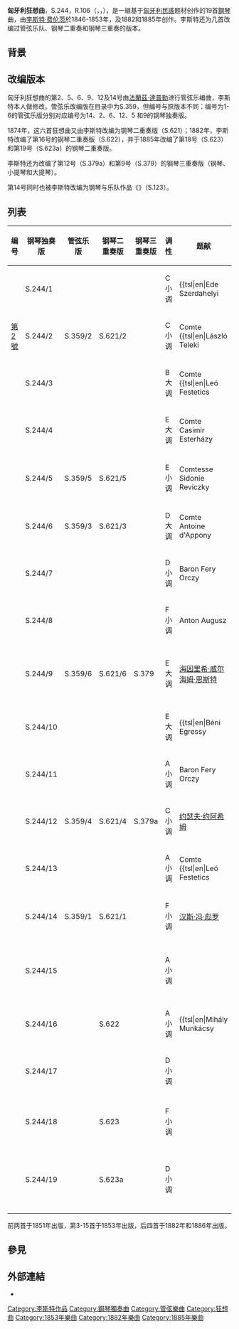 '''匈牙利狂想曲'''，S.244，R.106（{{lang-fr|Rhapsodies hongroises}}，{{lang-de|Ungarische Rhapsodien}}，{{lang-hu|Magyar rapszódiák}}），是一組基于[[匈牙利|匈牙利]][[民謠|民謠]]题材创作的19首[[鋼琴|鋼琴]]曲，由[[李斯特·费伦茨|李斯特·费伦茨]]於1846-1853年，及1882和1885年创作。李斯特还为几首改编过管弦乐队、钢琴二重奏和钢琴三重奏的版本。

== 背景 ==
{{expand section}}

== 改编版本 ==
匈牙利狂想曲的第2、5、6、9、12及14号由[[法蘭茲·達普勒|法蘭茲·達普勒]]进行管弦乐编曲，李斯特本人做修改。管弦乐改编版在{{Le|汉弗莱·塞尔|Humphrey Searle|塞尔}}目录中为S.359，但编号与原版本不同：编号为1-6的管弦乐版分别对应编号为14、2、6、12、5 和9的钢琴独奏版。

1874年，这六首狂想曲又由李斯特改编为钢琴二重奏版（S.621）；1882年，李斯特改编了第16号的钢琴二重奏版（S.622），并于1885年改编了第18号（S.623）和第19号（S.623a）的钢琴二重奏版。

李斯特还为改编了第12号（S.379a）和第9号（S.379）的钢琴三重奏版（钢琴、小提琴和大提琴）。

第14号同时也被李斯特改编为钢琴与乐队作品《{{tsl|en|Hungarian Fantasy (Liszt)|匈牙利幻想曲}}》（S.123）。

== 列表 ==
{| class="wikitable sortable"
!编号
!钢琴独奏版
!管弦乐版
!钢琴二重奏版
!钢琴三重奏版
!调性
!题献
!备注
|-
|{{le|第1號匈牙利狂想曲|Hungarian Rhapsody No. 1|第1號}}
|S.244/1
|
|
|
|C{{music|#}}小调
|{{tsl|en|Ede Szerdahelyi||Ede Szerdahelyi}}
|李斯特的早期版本题为"Rêves et fantaisies"
|-
|[[第2號匈牙利狂想曲|第2號]]
|S.244/2
|S.359/2
|S.621/2
|
|C{{music|#}}小调
|Comte {{tsl|en|László Teleki||László Teleki}}
|
|-
|{{le|第3號匈牙利狂想曲|Hungarian Rhapsody No. 3|第3號}}
|S.244/3
|
|
|
|B{{music|b}}大调
|Comte {{tsl|en|Leó Festetics||Leó Festetics}}
|
|-
|{{le|第4號匈牙利狂想曲|Hungarian Rhapsody No. 4|第4號}}
|S.244/4
|
|
|
|E{{music|b}}大调
|Comte Casimir Esterházy
|
|-
|{{le|第5號匈牙利狂想曲|Hungarian Rhapsody No. 5|第5號}}
|S.244/5
|S.359/5
|S.621/5
|
|E小调
|Comtesse Sidonie Reviczky
|题为“英雄的悲歌”（''Héroïde-élégiaque''）
|-
|{{le|第6號匈牙利狂想曲|Hungarian Rhapsody No. 6|第6號}}
|S.244/6
|S.359/3
|S.621/3
|
|D{{music|b}}大调
|Comte Antoine d'Appony
|
|-
|{{le|第7號匈牙利狂想曲|Hungarian Rhapsody No. 7|第7號}}
|S.244/7
|
|
|
|D小调
|Baron Fery Orczy
|
|-
|{{le|第8號匈牙利狂想曲|Hungarian Rhapsody No. 8|第8號}}
|S.244/8
|
|
|
|F{{music|#}}小调
|Anton Augusz
|
|-
|{{le|第9號匈牙利狂想曲|Hungarian Rhapsody No. 9|第9號}}
|S.244/9
|S.359/6
|S.621/6
|S.379
|E{{music|b}}大调
|[[海因里希·威尔海姆·恩斯特|海因里希·威尔海姆·恩斯特]]
|题为“佩斯城的狂欢节”（''Pesther Carneval''）
|-
|{{le|第10號匈牙利狂想曲|Hungarian Rhapsody No. 10|第10號}}
|S.244/10
|
|
|
|E大调
|{{tsl|en|Béni Egressy||Béni Egressy}}
|题为“前奏曲”（"Preludio"）
|-
|{{le|第11號匈牙利狂想曲|Hungarian Rhapsody No. 11|第11號}}
|S.244/11
|
|
|
|A小调
|Baron Fery Orczy
|
|-
|{{le|第12號匈牙利狂想曲|Hungarian Rhapsody No. 12|第12號}}
|S.244/12
|S.359/4
|S.621/4
|S.379a
|C{{music|#}}小调
|[[约瑟夫·约阿希姆|约瑟夫·约阿希姆]]
|
|-
|{{le|第13號匈牙利狂想曲|Hungarian Rhapsody No. 13|第13號}}
|S.244/13
|
|
|
|A小调
|Comte {{tsl|en|Leó Festetics||Leó Festetics}}
|
|-
|{{le|第14號匈牙利狂想曲|Hungarian Rhapsody No. 14|第14號}}
|S.244/14
|S.359/1
|S.621/1
|
|F小调
|[[汉斯·冯·彪罗|汉斯·冯·彪罗]]
|另有钢琴与乐队版《{{tsl|en|Hungarian Fantasy (Liszt)|匈牙利幻想曲}}》（S.123）
|-
|{{le|第15號匈牙利狂想曲|Hungarian Rhapsody No. 15|第15號}}
|S.244/15
|
|
|
|A小调
|
|题为“拉科奇进行曲”（''Rákóczi-Marsch''）
|-
|{{le|第16號匈牙利狂想曲|Hungarian Rhapsody No. 16|第16號}}
|S.244/16
|
|S.622
|
|A小调
|{{tsl|en|Mihály Munkácsy||Mihály Munkácsy}}
|题为''Budapest Munkácsy-Festlichkeiten''
|-
|{{le|第17號匈牙利狂想曲|Hungarian Rhapsody No. 17|第17號}}
|S.244/17
|
|
|
|D小调
|
|
|-
|{{le|第18號匈牙利狂想曲|Hungarian Rhapsody No. 18|第18號}}
|S.244/18
|
|S.623
|
|F{{music|#}}小调
|
|题为''Ungarische Ausstellung in Budapest''
|-
|{{le|第19號匈牙利狂想曲|Hungarian Rhapsody No. 19|第19號}}
|S.244/19
|
|S.623a
|
|D小调
|
|''d'après les 'Csárdás nobles' de {{tsl|en|Kornél Ábrányi||K. Ábrányi (sr)}}''
|-
|}
前两首于1851年出版，第3-15首于1853年出版，后四首于1882年和1886年出版。

== 參見 ==
{{portal|古典音樂}}

== 外部連結 ==
* {{IMSLP|work=Rhapsodies hongroises (Liszt, Franz)|cname=匈牙利狂想曲}}

{{Authority control}}
[[Category:李斯特作品|Category:李斯特作品]]
[[Category:鋼琴獨奏曲|Category:鋼琴獨奏曲]]
[[Category:管弦樂曲|Category:管弦樂曲]]
[[Category:狂想曲|Category:狂想曲]]
[[Category:1853年樂曲|Category:1853年樂曲]]
[[Category:1882年樂曲|Category:1882年樂曲]]
[[Category:1885年樂曲|Category:1885年樂曲]]